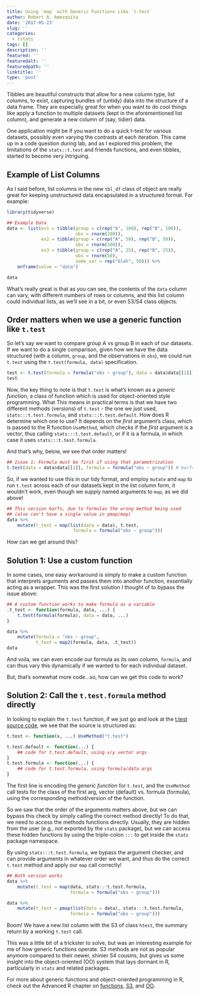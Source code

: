 ```yaml
---
title: Using `map` with Generic Functions Like `t-test`
author: Robert A. Amezquita
date: '2017-05-23'
slug: ''
categories:
  - rstats
tags: []
description: ''
featured: ''
featuredalt: ''
featuredpath: ''
linktitle: ''
type: 'post'
---
```


Tibbles are beautiful constructs that allow for a new column type, list columns, to exist, capturing bundles of (untidy) data into the structure of a data frame. They are especially great for when you want to do cool things like apply a function to multiple datasets (kept in the aforementioned list column), and generate a new column of (say, tidier) data.

One application might be if you want to do a quick t-test for various datasets, possibly even varying the contrasts at each iteration. This came up in a code question during lab, and as I explored this problem, the limitations of the `stats::t.test` and friends functions, and even tibbles, started to become very intriguing.

## Example of List Columns

As I said before, list columns in the new `tbl_df` class of object are really great for keeping unstructured data encapsulated in a structured format. For example:


```r

library(tidyverse)

## Example Data
data <- list(ex1 = tibble(group = c(rep("A", 100), rep("B", 100)),
                          obs = rnorm(200)),
             ex2 = tibble(group = c(rep("A", 50), rep("B", 50)),
                          obs = rnorm(100)),
             ex3 = tibble(group = c(rep("A", 25), rep("B", 25)),
                          obs = rnorm(50),
                          some_var = rep("blah", 50))) %>%
    enframe(value = "data")

data

```

What's really great is that as you can see, the contents of the `data` column can vary, with different numbers of rows or columns, and this list column could individual lists, as we'll see in a bit, or even S3/S4 class objects.

## Order matters when we use a generic function like `t.test`

So let's say we want to compare group A vs group B in each of our datasets. If we want to do a single comparison, given how we have the data structured (with a column, `group`, and the observations in `obs`), we could run `t.test` using the `t.test(formula, data)` specification. 


```r

test <- t.test(formula = formula("obs ~ group"), data = data$data[[1]]) # works
test

```

Now, the key thing to note is that `t.test` is what's known as a *generic function*, a class of function which is used for object-oriented style programming. What This means in practical terms is that we have two different methods (versions) of `t.test` - the one we just used, `stats:::t.test.formula`, and `stats:::t.test.default`. How does R determine which one to use? It depends on the *first* argument's class, which is passed to the R function `UseMethod`, which checks if the *first* argument is a vector, thus calling `stats:::t.test.default`, or if it is a formula, in which case it uses `stats:::t.test.formula`.

And that's why, below, we see that order matters!

```r
## Issue 1: Formula must be first if using that parametrization
t.test(data = data$data[[1]], formula = formula("obs ~ group")) # barfs

```

So, if we wanted to use this in our tidy format, and employ `mutate` and `map` to run `t.test` across each of our datasets kept in the list column form, it wouldn't work, even though we supply named arguments to `map`, as we did above!

```r
## This version barfs, due to formulas the wrong method being used
## (also can't have a single value in pmap/map)
data %>%
    mutate(t_test = map(list(data = data), t.test,
                         formula = formula("obs ~ group")))

```

How can we get around this?


## Solution 1: Use a custom function

In some cases, one easy workaround is simply to make a custom function that interprets arguments and passes them into another function, essentially acting as a wrapper. This was the first solution I thought of to bypass the issue above:

```r

## A custom function works to make formula as a variable
.t_test <- function(formula, data, ...) {
    t.test(formula(formula), data = data, ...)
}

data %>%
    mutate(formula = "obs ~ group",
           t_test = map2(formula, data, .t_test)) 
data

```

And voila, we can even encode our formula as its own column, `formula`, and can thus vary this dynamically if we wanted to for each individual dataset.

But, that's somewhat more code...so, how can we get this code to work?


## Solution 2: Call the `t.test.formula` method directly

In looking to explain the `t.test` function, if we just go and look at the [t.test source code](https://github.com/SurajGupta/r-source/blob/master/src/library/stats/R/t.test.R), we see that the source is structured as:

```r

t.test <- function(x, ...) UseMethod("t.test")

t.test.default <- function(...) {
    ## code for t.test.default, using x/y vector args
}
t.test.formula <- function(...) {
    ## code for t.test.formula, using formula/data args
}

```
    
The first line is encoding the *generic function* for `t.test`, and the `UseMethod` call tests for the class of the first arg, vector (default) vs. formula (formula), using the corresponding method/version of the function.

So we saw that the order of the arguments matters above, but we can bypass this check by simply calling the correct method directly! To do that, we need to access the methods functions directly. Usually, they are hidden from the user (e.g., not exported by the `stats` package), but we can access these hidden functions by using the triple-colon `:::` to get inside the `stats` package namespace. 

By using `stats:::t.test.formula`, we bypass the argument checker, and can provide arguments in whatever order we want, and thus do the correct `t.test` method and apply our `map` call correctly!


```r
## Both version works
data %>%
    mutate(t_test = map(data, stats:::t.test.formula,
                        formula = formula("obs ~ group")))
```

```r
data %>%
    mutate(t_test = pmap(list(data = data), stats:::t.test.formula,
                        formula = formula("obs ~ group")))
```

Boom! We have a new list column with the S3 of class `htest`, the summary return by a working `t.test` call. 

This was a little bit of a trickster to solve, but was an interesting example for me of how generic functions operate. S3 methods are not as popular anymore compared to their newer, shinier S4 cousins, but gives us some insight into the object-oriented (OO) system that lays dormant in R, particularly in `stats` and related packages. 

For more about generic functions and object-oriented programming in R, check out the Advanced R chapter on [functions](http://adv-r.had.co.nz/Functions.html), [S3](http://adv-r.had.co.nz/S3.html), and [OO](http://adv-r.had.co.nz/OO-essentials.html). 


